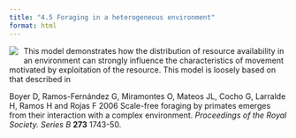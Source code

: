 ```yaml
---
title: "4.5 Foraging in a heterogeneous environment"
format: html
---
```


[![](4.5-monkeys-foraging.png)](4.5-monkeys-foraging.nlogo){style="float:left; margin-right:10px; margin-bottom:5px;"} This model demonstrates how the distribution of resource availability in an environment can strongly influence the characteristics of movement motivated by exploitation of the resource. This model is loosely based on that described in

Boyer D, Ramos-Fernández G, Miramontes O, Mateos JL, Cocho G, Larralde H, Ramos H and Rojas F 2006 Scale-free foraging by primates emerges from their interaction with a complex environment. _Proceedings of the Royal Society. Series B_ **273** 1743-50.